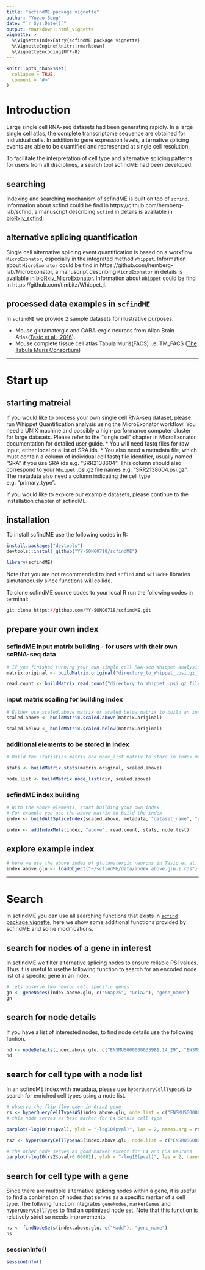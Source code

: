 ```yaml
---
title: "scfindME package vignette"
author: "Yuyao Song"
date: "`r Sys.Date()`"
output: rmarkdown::html_vignette
vignette: >
  %\VignetteIndexEntry{scfindME package vignette}
  %\VignetteEngine{knitr::rmarkdown}
  %\VignetteEncoding{UTF-8}
---
```


```r
knitr::opts_chunk$set(
  collapse = TRUE,
  comment = "#>"
)
```

# Introduction
Large single cell RNA-seq datasets had been generating rapidly. In a large single cell atlas, the complete transcriptome sequence are obtained for individual cells. In addition to gene expression levels, alternative splicing events are able to be quantified and represented at single cell resolution.

To facilitate the interpretation of cell type and alternative splicing patterns for users from all disciplines, a search tool scfindME had been developed. 

## searching
Indexing and searching mechanism of scfindME is built on top of `scfind`. Information about scfind could be find in https://github.com/hemberg-lab/scfind, a manuscript describing `scfind` in details is available in [bioRxiv_scfind](https://doi.org/10.1101/788596).

## alternative splicing quantification
Single cell alternative splicing event quantification is based on a workflow `MicroExonator`, especially in the integrated method `Whippet`. Information about `MicroExonator` could be find in https://github.com/hemberg-lab/MicroExonator, a manuscript describing `MicroExonator` in details is available in [bioRxiv_MicroExonator](https://doi.org/10.1101/2020.02.12.945683). Information about `Whippet` could be find in https://github.com/timbitz/Whippet.jl.

## processed data examples in `scfindME`
In `scfindME` we provide 2 sample datasets for illustrative purposes:

* Mouse glutamatergic and GABA-ergic neurons from Allan Brain Atlas([Tasic et al., 2016](https://www.nature.com/articles/nn.4216)).
* Mouse complete tissue cell atlas Tabula Muris(FACS) i.e. TM_FACS ([The Tabula Muris Consortium](https://doi.org/10.1038/s41586-018-0590-4)) 

----------

# Start up

## starting matreial

If you would like to process your own single cell RNA-seq dataset, please run Whippet Quantification analysis using the MicroExonator workflow. You need a UNIX machine and possibly a high-performance computer cluster for large datasets. Please refer to the "single cell" chapter in MicroExonator documentation for detailed user guide.
    * You will need fastq files for raw input, either local or a list of SRA ids.
    * You also need a metadata file, which must contain a column of individual cell fastq file identifier, usually named "SRA" if you use SRA ids e.g. "SRR2138604". This column should also correspond to your `Whippet` .psi.gz file names e.g. "SRR2138604.psi.gz". The metadata also need a column indicating the cell type e.g. "primary_type".

If you would like to explore our example datasets, please continue to the installation chapter of scfindME.

## installation
To install scfindME use the following codes in R:
```r
install.packages("devtools")
devtools::install_github("YY-SONG0718/scfindME")
```

```r
library(scfindME)
```
Note that you are not recommended to load `scfind` and `scfindME` libraries simutaneously since functions will collide.

To clone scfindME source codes to your local R run the following codes in terminal:
```r
git clone https://github.com/YY-SONG0718/scfindME.git
```

## prepare your own index
### scfindME input matrix building - for users with their own scRNA-seq data
```r
# If you finished running your own single cell RNA-seq Whippet analysis, build original matrix and read count matrix as follows:
matrix.original <- buildMatrix.original("directory_to_Whippet_.psi.gz_files", metadata, column_label = "SRA")

read.count <- buildMatrix.read.count("directory_to_Whippet_.psi.gz_files", metadata, column_label = "SRA")
```


### input matrix scailing for building index

```r
# Either use scaled.above matrix or scaled below matrix to build an index
scaled.above <- buildMatrix.scaled.above(matrix.original)

scaled.below <_ buildMatrix.scaled.below(matrix.original)

```


### additional elements to be stored in index
```r
# Build the statistics matrix and node_list matrix to store in index metadata

stats <- buildMatrix.stats(matrix.original, scaled.above)

node.list <- buildMatrix.node_list(dir, scaled.above)

```

### scfindME index building

```r
# With the above elements, start building your own index
# For example you use the above matrix to build the index
index <- buildAltSpliceIndex(scaled.above, metadata, "dataset_name", "primary_type", qb = 2)

index <- addIndexMeta(index, "above", read.count, stats, node.list)

```

## explore example index
```r
# here we use the above index of glutamatergic neurons in Tasic et al. 2016 as example
index.above.glu <- loadObject("~/scfindME/data/index.above.glu.z.rds")
```

------------

# Search 
In scfindME you can use all searching functions that exists in [`scfind` package vignette](http://www.bioconductor.org/packages/release/bioc/vignettes/scfind/inst/doc/scfind.html), here we show some additional functions provided by scfindME and some modifications.

## search for nodes of a gene in interest
In scfindME we filter alternative splicing nodes to ensure reliable PSI values. Thus it is useful to usethe following function to search for an encoded node list of a specific gene in an index.
```r
# lets observe two neuron cell specific genes
gn <- geneNodes(index.above.glu, c("Snap25", "Gria2"), "gene_name")
gn
```


## search for node details
If you have a list of interested nodes, to find node details use the following funtion.
```r
nd <- nodeDetails(index.above.glu, c("ENSMUSG00000033981.14_29", "ENSMUSG00000027273.13_14"))
nd
```

## search for cell type with a node list
In an scfindME index with metadata, please use `hyperQueryCellTypesAS` to search for enriched cell types using a node list.
```r
# observe the flip-flop exon in Gria2 gene
rs <- hyperQueryCellTypesAS(index.above.glu, node.list = c("ENSMUSG00000033981.14_28"))
# this node serves as best marker for L4 Scnn1a cell type

barplot(-log10(rs$pval), ylab = "-log10(pval)", las = 2, names.arg = rs$cell_type)

rs2 <- hyperQueryCellTypesAS(index.above.glu, node.list = c("ENSMUSG00000033981.14_29"))

# the other node serves as good marker except for L4 and L5a neurons
barplot(-log10(rs2$pval+0.00001), ylab = "-log10(pval)", las = 2, names.arg = rs2$cell_type)

```

## search for cell type with a gene
Since there are multiple alternative splicing nodes within a gene, it is useful to find a conbination of nodes that serves as a specific marker of a cell type. The follwing function integrates `geneNodes`, `markerGenes` and `hyperQueryCellTypes` to find an optimized node set. Note that this function is relatively strict so needs improvements.
```r
ns <- findNodeSets(index.above.glu, c("Madd"), "gene_name")
ns
```


### sessionInfo()
```r
sessionInfo()
```


